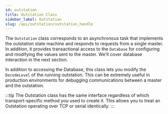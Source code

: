 ```yaml
---
id: outstation
title: Outstation Class
sidebar_label: Outstation
slug: /api/outstation/outstation_handle
---
```



The `Outstation` class corresponds to an asynchronous task that implements the outstation state machine and responds to requests from a single master. In addition, it provides transactional access to the `Database` for configuring and modifying the values
sent to the master. We'll cover database interaction in the next section.

In addition to accessing the Database, this class lets you modify the `DecodeLevel` of the running outstation. This can be extremely useful in production environments for debugging communications between a master and the outstation.

:::tip
The Outstation class has the same interface regardless of which transport-specific method you used to create it. This allows you to treat an Outstation operating
over TCP or serial identically.
:::